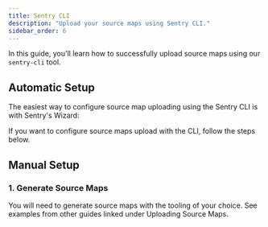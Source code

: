 ```yaml
---
title: Sentry CLI
description: "Upload your source maps using Sentry CLI."
sidebar_order: 6
---
```


In this guide, you'll learn how to successfully upload source maps using our `sentry-cli` tool.

<Include name="debug-id-requirement.mdx" />

## Automatic Setup

The easiest way to configure source map uploading using the Sentry CLI is with Sentry's Wizard:

<Include name="sourcemaps-wizard-instructions.mdx" />

If you want to configure source maps upload with the CLI, follow the steps below.

## Manual Setup

### 1. Generate Source Maps

You will need to generate source maps with the tooling of your choice. See examples from other guides linked under <PlatformLink to="/sourcemaps/uploading/">Uploading Source Maps</PlatformLink>.

<Include name="sentry-cli-sourcemaps.mdx" />
